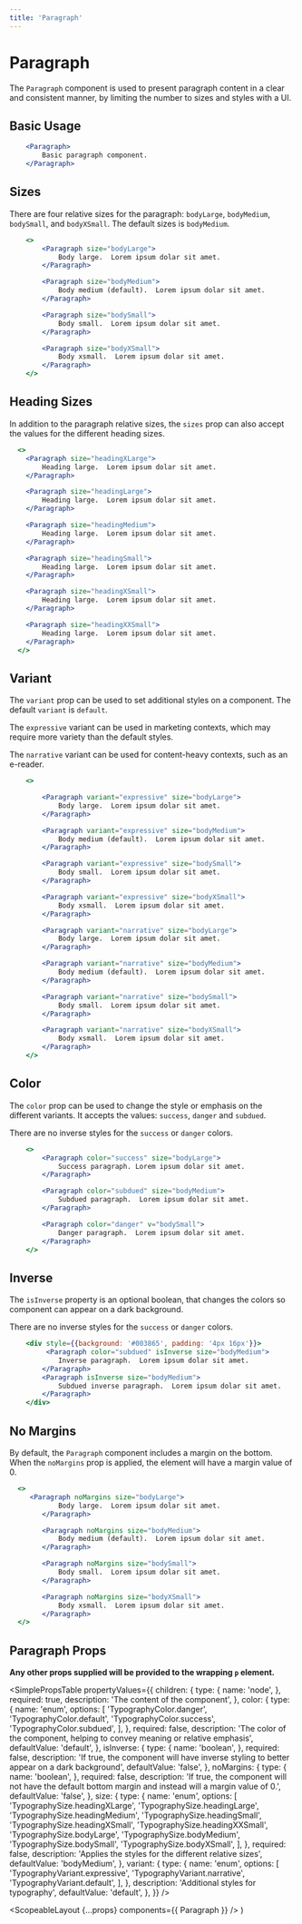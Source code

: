 ```yaml
---
title: 'Paragraph'
---
```



# Paragraph

The `Paragraph` component is used to present paragraph content in a clear and consistent manner, by limiting the number to sizes and styles with a UI.

## Basic Usage

```.jsx
    <Paragraph>
        Basic paragraph component.
    </Paragraph>
```

## Sizes

There are four relative sizes for the paragraph: `bodyLarge`, `bodyMedium`, `bodySmall`, and `bodyXSmall`.
The default sizes is `bodyMedium`.

```.jsx
    <>
        <Paragraph size="bodyLarge">
            Body large.  Lorem ipsum dolar sit amet.
        </Paragraph>

        <Paragraph size="bodyMedium">
            Body medium (default).  Lorem ipsum dolar sit amet.
        </Paragraph>

        <Paragraph size="bodySmall">
            Body small.  Lorem ipsum dolar sit amet.
        </Paragraph>

        <Paragraph size="bodyXSmall">
            Body xsmall.  Lorem ipsum dolar sit amet.
        </Paragraph>
    </>
```

## Heading Sizes

In addition to the paragraph relative sizes, the `sizes` prop can also accept the values for the different heading sizes.

```.jsx
  <>
    <Paragraph size="headingXLarge">
        Heading large.  Lorem ipsum dolar sit amet.
    </Paragraph>

    <Paragraph size="headingLarge">
        Heading large.  Lorem ipsum dolar sit amet.
    </Paragraph>

    <Paragraph size="headingMedium">
        Heading large.  Lorem ipsum dolar sit amet.
    </Paragraph>

    <Paragraph size="headingSmall">
        Heading large.  Lorem ipsum dolar sit amet.
    </Paragraph>

    <Paragraph size="headingXSmall">
        Heading large.  Lorem ipsum dolar sit amet.
    </Paragraph>

    <Paragraph size="headingXXSmall">
        Heading large.  Lorem ipsum dolar sit amet.
    </Paragraph>
  </>
```

## Variant

The `variant` prop can be used to set additional styles on a component. The default `variant` is `default`.

The `expressive` variant can be used in marketing contexts, which may require more variety than the default styles.

The `narrative` variant can be used for content-heavy contexts, such as an e-reader.

```.jsx
    <>

        <Paragraph variant="expressive" size="bodyLarge">
            Body large.  Lorem ipsum dolar sit amet.
        </Paragraph>

        <Paragraph variant="expressive" size="bodyMedium">
            Body medium (default).  Lorem ipsum dolar sit amet.
        </Paragraph>

        <Paragraph variant="expressive" size="bodySmall">
            Body small.  Lorem ipsum dolar sit amet.
        </Paragraph>

        <Paragraph variant="expressive" size="bodyXSmall">
            Body xsmall.  Lorem ipsum dolar sit amet.
        </Paragraph>

        <Paragraph variant="narrative" size="bodyLarge">
            Body large.  Lorem ipsum dolar sit amet.
        </Paragraph>

        <Paragraph variant="narrative" size="bodyMedium">
            Body medium (default).  Lorem ipsum dolar sit amet.
        </Paragraph>

        <Paragraph variant="narrative" size="bodySmall">
            Body small.  Lorem ipsum dolar sit amet.
        </Paragraph>

        <Paragraph variant="narrative" size="bodyXSmall">
            Body xsmall.  Lorem ipsum dolar sit amet.
        </Paragraph>
    </>
```

## Color

The `color` prop can be used to change the style or emphasis on the different variants.
It accepts the values: `success`, `danger` and `subdued`.

There are no inverse styles for the `success` or `danger` colors.

```.jsx
    <>
        <Paragraph color="success" size="bodyLarge">
            Success paragraph. Lorem ipsum dolar sit amet.
        </Paragraph>

        <Paragraph color="subdued" size="bodyMedium">
            Subdued paragraph.  Lorem ipsum dolar sit amet.
        </Paragraph>

        <Paragraph color="danger" v="bodySmall">
            Danger paragraph.  Lorem ipsum dolar sit amet.
        </Paragraph>
    </>
```

## Inverse

The `isInverse` property is an optional boolean, that changes the colors so component can appear on a dark background.

There are no inverse styles for the `success` or `danger` colors.

```.jsx
    <div style={{background: '#003865', padding: '4px 16px'}}>
         <Paragraph color="subdued" isInverse size="bodyMedium">
            Inverse paragraph.  Lorem ipsum dolar sit amet.
        </Paragraph>
        <Paragraph isInverse size="bodyMedium">
            Subdued inverse paragraph.  Lorem ipsum dolar sit amet.
        </Paragraph>
    </div>
```

## No Margins

By default, the `Paragraph` component includes a margin on the bottom. When the `noMargins` prop is applied, the element will have a margin value of 0.

```.jsx
  <>
     <Paragraph noMargins size="bodyLarge">
            Body large.  Lorem ipsum dolar sit amet.
        </Paragraph>

        <Paragraph noMargins size="bodyMedium">
            Body medium (default).  Lorem ipsum dolar sit amet.
        </Paragraph>

        <Paragraph noMargins size="bodySmall">
            Body small.  Lorem ipsum dolar sit amet.
        </Paragraph>

        <Paragraph noMargins size="bodyXSmall">
            Body xsmall.  Lorem ipsum dolar sit amet.
        </Paragraph>
  </>
```

## Paragraph Props

**Any other props supplied will be provided to the wrapping `p` element.**

<SimplePropsTable
  propertyValues={{
    children: {
      type: {
        name: 'node',
      },
      required: true,
      description: 'The content of the component',
    },
    color: {
      type: {
        name: 'enum',
        options: [
          'TypographyColor.danger',
          'TypographyColor.default',
          'TypographyColor.success',
          'TypographyColor.subdued',
        ],
      },
      required: false,
      description:
        'The color of the component, helping to convey meaning or relative emphasis',
      defaultValue: 'default',
    },
    isInverse: {
      type: {
        name: 'boolean',
      },
      required: false,
      description:
        'If true, the component will have inverse styling to better appear on a dark background',
      defaultValue: 'false',
    },
    noMargins: {
      type: {
        name: 'boolean',
      },
      required: false,
      description:
        'If true, the component will not have the default bottom margin and instead will a margin value of 0.',
      defaultValue: 'false',
    },
    size: {
      type: {
        name: 'enum',
        options: [
          'TypographySize.headingXLarge',
          'TypographySize.headingLarge',
          'TypographySize.headingMedium',
          'TypographySize.headingSmall',
          'TypographySize.headingXSmall',
          'TypographySize.headingXXSmall',
          'TypographySize.bodyLarge',
          'TypographySize.bodyMedium',
          'TypographySize.bodySmall',
          'TypographySize.bodyXSmall',
        ],
      },
      required: false,
      description: 'Applies the styles for the different relative sizes',
      defaultValue: 'bodyMedium',
    },
    variant: {
      type: {
        name: 'enum',
        options: [
          'TypographyVariant.expressive',
          'TypographyVariant.narrative',
          'TypographyVariant.default',
        ],
      },
      description: 'Additional styles for typography',
      defaultValue: 'default',
    },
  }}
/>

  <ScopeableLayout {...props} components={{ Paragraph }} />
)
